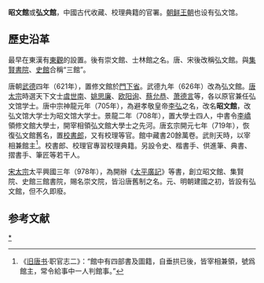 '''昭文館'''或'''弘文館'''，中國古代收藏、校理典籍的官署。[[朝鲜王朝|朝鲜王朝]]也设有弘文馆。

==歷史沿革==
最早在東漢有[[東觀|東觀]]的設置。後有崇文館、士林館之名。唐、宋後改稱弘文館。與[[集賢書院|集賢書院]]、[[史館|史館]]合稱“三館”。

唐朝[[武德|武德]]四年（621年），置修文館於[[門下省|門下省]]。武德九年（626年）改為弘文館。[[唐太宗|唐太宗]]時選天下文士[[虞世南|虞世南]]、[[姚思廉|姚思廉]]、[[欧阳询|欧阳询]]、[[蔡允恭|蔡允恭]]、[[萧德言|萧德言]]等，各以原官兼任弘文馆学士。唐中宗神龍元年（705年），為避孝敬皇帝[[李弘|李弘]]之名，改名'''昭文館'''，改弘文馆大学士为昭文馆大学士。景龍二年（708年），置大學士四人，中書令[[李嶠|李嶠]]領修文館大學士，開宰相領弘文館大學士之先河。唐玄宗開元七年（719年），恢復弘文館舊名，置[[校書郎|校書郎]]，又有校理等官。館中藏書20餘萬卷。武則天時，以宰相兼館主<ref>《[[旧唐书|旧唐书]]·职官志二》：“館中有四部書及圖籍，自垂拱已後，皆宰相兼領，號爲館主，常令給事中一人判館事。” </ref>。校書郎、校理官專習校理典籍。另設令史、楷書手、供進筆、典書、摺書手、筆匠等若干人。

[[宋太宗|宋太宗]]太平興國三年（978年），為開辦《[[太平廣記|太平廣記]]》等書，創立昭文館、集賢院、史館三館書院，賜名崇文院，皆沿唐舊制之名。元、明朝建國之初，皆設有弘文館，但不久即廢。

==参考文献==
{{reflist}}
 
{{宋代館閣}}
{{朝鲜王朝官制}}
{{宋代修史制度}}

[[Category:弘文馆|*]]
